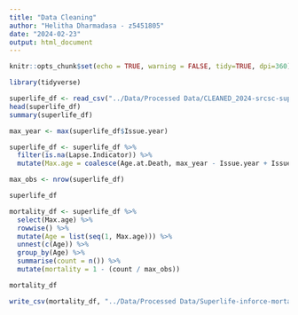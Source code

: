 ```yaml
---
title: "Data Cleaning"
author: "Helitha Dharmadasa - z5451805"
date: "2024-02-23"
output: html_document
---
```



```r
knitr::opts_chunk$set(echo = TRUE, warning = FALSE, tidy=TRUE, dpi=360)
```

```r
library(tidyverse)
```

```r
superlife_df <- read_csv("../Data/Processed Data/CLEANED_2024-srcsc-superlife-inforce-dataset.csv")
head(superlife_df)
summary(superlife_df)
```
```r
max_year <- max(superlife_df$Issue.year)

superlife_df <- superlife_df %>%
  filter(is.na(Lapse.Indicator)) %>%
  mutate(Max.age = coalesce(Age.at.Death, max_year - Issue.year + Issue.age))

max_obs <- nrow(superlife_df)

superlife_df
```

```r
mortality_df <- superlife_df %>%
  select(Max.age) %>%
  rowwise() %>%
  mutate(Age = list(seq(1, Max.age))) %>%
  unnest(c(Age)) %>%
  group_by(Age) %>%
  summarise(count = n()) %>%
  mutate(mortality = 1 - (count / max_obs))

mortality_df
```


```r
write_csv(mortality_df, "../Data/Processed Data/Superlife-inforce-mortality-table.csv")
```









